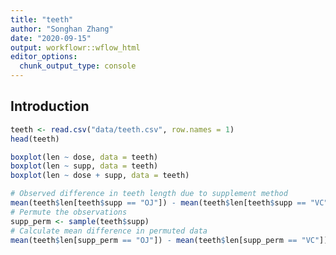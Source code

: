 ```yaml
---
title: "teeth"
author: "Songhan Zhang"
date: "2020-09-15"
output: workflowr::wflow_html
editor_options:
  chunk_output_type: console
---
```


## Introduction

```r
teeth <- read.csv("data/teeth.csv", row.names = 1) 
head(teeth) 
```

```r
boxplot(len ~ dose, data = teeth) 
boxplot(len ~ supp, data = teeth) 
boxplot(len ~ dose + supp, data = teeth) 
```


```r
# Observed difference in teeth length due to supplement method 
mean(teeth$len[teeth$supp == "OJ"]) - mean(teeth$len[teeth$supp == "VC"]) 
# Permute the observations 
supp_perm <- sample(teeth$supp) 
# Calculate mean difference in permuted data 
mean(teeth$len[supp_perm == "OJ"]) - mean(teeth$len[supp_perm == "VC"]) 
```








